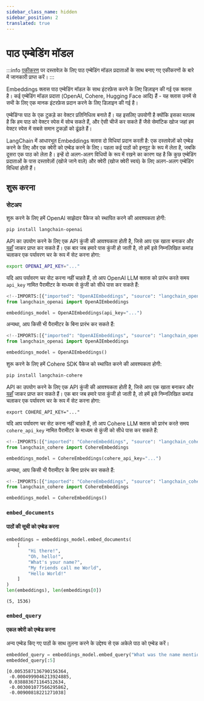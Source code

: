 ```yaml
---
sidebar_class_name: hidden
sidebar_position: 2
translated: true
---
```


# पाठ एम्बेडिंग मॉडल

:::info
[एकीकरण](/docs/integrations/text_embedding/) पर दस्तावेज़ के लिए पाठ एम्बेडिंग मॉडल प्रदाताओं के साथ बनाए गए एकीकरणों के बारे में जानकारी प्राप्त करें।
:::

Embeddings क्लास पाठ एम्बेडिंग मॉडल के साथ इंटरफ़ेस करने के लिए डिज़ाइन की गई एक क्लास है। कई एम्बेडिंग मॉडल प्रदाता (OpenAI, Cohere, Hugging Face आदि) हैं - यह क्लास उनमें से सभी के लिए एक मानक इंटरफ़ेस प्रदान करने के लिए डिज़ाइन की गई है।

एम्बेडिंग्स पाठ के एक टुकड़े का वेक्टर प्रतिनिधित्व बनाते हैं। यह इसलिए उपयोगी है क्योंकि इसका मतलब है कि हम पाठ को वेक्टर स्पेस में सोच सकते हैं, और ऐसी चीजें कर सकते हैं जैसे सेमांटिक खोज जहां हम वेक्टर स्पेस में सबसे समान टुकड़ों को ढूंढते हैं।

LangChain में आधारभूत Embeddings क्लास दो विधियां प्रदान करती है: एक दस्तावेज़ों को एम्बेड करने के लिए और एक क्वेरी को एम्बेड करने के लिए। पहला कई पाठों को इनपुट के रूप में लेता है, जबकि दूसरा एक पाठ को लेता है। इन्हें दो अलग-अलग विधियों के रूप में रखने का कारण यह है कि कुछ एम्बेडिंग प्रदाताओं के पास दस्तावेज़ों (खोजे जाने वाले) और क्वेरी (खोज क्वेरी स्वयं) के लिए अलग-अलग एम्बेडिंग विधियां होती हैं।

## शुरू करना

### सेटअप


<Tabs>
  <TabItem value="openai" label="OpenAI" default>
शुरू करने के लिए हमें OpenAI साझेदार पैकेज को स्थापित करने की आवश्यकता होगी:

```bash
pip install langchain-openai
```

API का उपयोग करने के लिए एक API कुंजी की आवश्यकता होती है, जिसे आप एक खाता बनाकर और [यहाँ](https://platform.openai.com/account/api-keys) जाकर प्राप्त कर सकते हैं। एक बार जब हमारे पास कुंजी हो जाती है, तो हमें इसे निम्नलिखित कमांड चलाकर एक पर्यावरण चर के रूप में सेट करना होगा:

```bash
export OPENAI_API_KEY="..."
```

यदि आप पर्यावरण चर सेट करना नहीं चाहते हैं, तो आप OpenAI LLM क्लास को प्रारंभ करते समय `api_key` नामित पैरामीटर के माध्यम से कुंजी को सीधे पास कर सकते हैं:

```python
<!--IMPORTS:[{"imported": "OpenAIEmbeddings", "source": "langchain_openai", "docs": "https://api.python.langchain.com/en/latest/embeddings/langchain_openai.embeddings.base.OpenAIEmbeddings.html", "title": "Text embedding models"}]-->
from langchain_openai import OpenAIEmbeddings

embeddings_model = OpenAIEmbeddings(api_key="...")
```

अन्यथा, आप किसी भी पैरामीटर के बिना प्रारंभ कर सकते हैं:

```python
<!--IMPORTS:[{"imported": "OpenAIEmbeddings", "source": "langchain_openai", "docs": "https://api.python.langchain.com/en/latest/embeddings/langchain_openai.embeddings.base.OpenAIEmbeddings.html", "title": "Text embedding models"}]-->
from langchain_openai import OpenAIEmbeddings

embeddings_model = OpenAIEmbeddings()
```

  </TabItem>
  <TabItem value="cohere" label="Cohere">

शुरू करने के लिए हमें Cohere SDK पैकेज को स्थापित करने की आवश्यकता होगी:

```bash
pip install langchain-cohere
```

API का उपयोग करने के लिए एक API कुंजी की आवश्यकता होती है, जिसे आप एक खाता बनाकर और [यहाँ](https://dashboard.cohere.com/api-keys) जाकर प्राप्त कर सकते हैं। एक बार जब हमारे पास कुंजी हो जाती है, तो हमें इसे निम्नलिखित कमांड चलाकर एक पर्यावरण चर के रूप में सेट करना होगा:

```shell
export COHERE_API_KEY="..."
```

यदि आप पर्यावरण चर सेट करना नहीं चाहते हैं, तो आप Cohere LLM क्लास को प्रारंभ करते समय `cohere_api_key` नामित पैरामीटर के माध्यम से कुंजी को सीधे पास कर सकते हैं:

```python
<!--IMPORTS:[{"imported": "CohereEmbeddings", "source": "langchain_cohere", "docs": "https://api.python.langchain.com/en/latest/embeddings/langchain_cohere.embeddings.CohereEmbeddings.html", "title": "Text embedding models"}]-->
from langchain_cohere import CohereEmbeddings

embeddings_model = CohereEmbeddings(cohere_api_key="...")
```

अन्यथा, आप किसी भी पैरामीटर के बिना प्रारंभ कर सकते हैं:

```python
<!--IMPORTS:[{"imported": "CohereEmbeddings", "source": "langchain_cohere", "docs": "https://api.python.langchain.com/en/latest/embeddings/langchain_cohere.embeddings.CohereEmbeddings.html", "title": "Text embedding models"}]-->
from langchain_cohere import CohereEmbeddings

embeddings_model = CohereEmbeddings()
```

  </TabItem>
</Tabs>

### `embed_documents`

#### पाठों की सूची को एम्बेड करना

```python
embeddings = embeddings_model.embed_documents(
    [
        "Hi there!",
        "Oh, hello!",
        "What's your name?",
        "My friends call me World",
        "Hello World!"
    ]
)
len(embeddings), len(embeddings[0])
```

```output
(5, 1536)
```

### `embed_query`

#### एकल क्वेरी को एम्बेड करना

अन्य एम्बेड किए गए पाठों के साथ तुलना करने के उद्देश्य से एक अकेले पाठ को एम्बेड करें।

```python
embedded_query = embeddings_model.embed_query("What was the name mentioned in the conversation?")
embedded_query[:5]
```

```output
[0.0053587136790156364,
 -0.0004999046213924885,
 0.038883671164512634,
 -0.003001077566295862,
 -0.00900818221271038]
```
